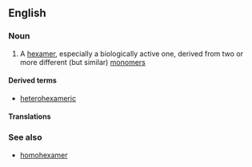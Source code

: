 ==English==

===Noun===
{{en-noun}}

# {{context|chemistry|biochemistry|lang=en}} A [[hexamer]], especially a biologically active one, derived from two or more different (but similar) [[monomer]]s

====Derived terms====
* [[heterohexameric]]

====Translations====
{{trans-top|hexamer}}
{{trans-mid}}
{{trans-bottom}}

===See also===
*[[homohexamer]]